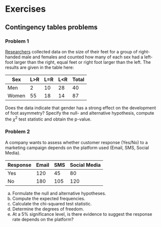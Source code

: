 # Exercises


## Contingency tables problems

### Problem 1 
[Researchers](https://doi.org/10.1126/science.663611) collected data on the size of their feet for a group of right-handed male and females and counted how many of each sex had a left-foot larger than the right, equal feet or right foot larger than the left. The results are given in the table here:

|Sex | L>R | L=R | L<R|Total|
|----|-----|-----|----|-----|
|Men |2|10|28|40|
|Women|55|18|14|87|



Does the data indicate that gender has a strong effect on the development of foot asymmetry? Specify the null- and alternative hypothesis, compute the $\chi^2$ test statistic and obtain the p-value. 



### Problem 2
A company wants to assess whether customer response (Yes/No) to a marketing campaign depends on the platform used (Email, SMS, Social Media).

|Response	| Email	| SMS | Social Media|
|---------|-------|-----|-------------|
|Yes      |    120|	45  | 80          |
|No       |  	 180|	105	| 120         |

a) Formulate the null and alternative hypotheses.
b) Compute the expected frequencies.
c) Calculate the chi-squared test statistic.
d) Determine the degrees of freedom.
f) At a 5% significance level, is there evidence to suggest the response rate depends on the platform?


<!-- ### Problem 3 -->
<!-- A café records the preferred payment method (Cash, Card, Mobile Pay) of its customers, categorized by age group (18–35, 36–55, 56+). -->

<!-- |Payment Method|	18–35|	36–55|	56+| -->
<!-- |--------------|-------|-------|-----| -->
<!-- |Cash	|40	|35	|60| -->
<!-- |Card	|70	|80	|55| -->
<!-- |Mobile Pay|	90|	45|	20| -->

<!-- a) Set up a chi-squared test to assess whether payment method preference depends on age group. -->
<!-- b) Calculate the expected counts. -->
<!-- c) Comment on any trends you observe in the data. -->
<!-- d) Suggest how the café could tailor its services based on the result. -->